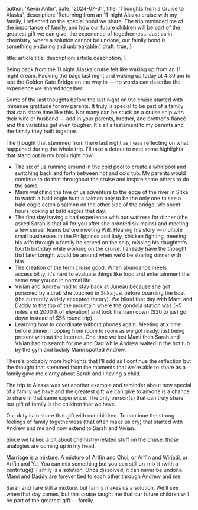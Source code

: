 
  author: 'Kevin Arifin',
  date: '2024-07-31',
  title: 'Thoughts from a Cruise to Alaska',
  description:
    'Returning from an 11-night Alaska cruise with my family, I reflected on the special bond we share. The trip reminded me of the importance of family, and how our future children will be part of the greatest gift we can give: the experience of togetherness. Just as in chemistry, where a solution cannot be undone, our family bond is something enduring and unbreakable.',
  draft: true,
}

  title: article.title,
  description: article.description,
}


Being back from the 11 night Alaska cruise felt like waking up from an 11 night dream. Packing the bags last night and waking up today at 4:30 am to see the Golden Gate Bridge on the way in — no words can describe the experience we shared together.

Some of the last thoughts before the last night on the cruise started with immense gratitude for my parents. It truly is special to be part of a family that can share time like this. Not many can be stuck on a cruise ship with their wife or husband — add in your parents, brother, and brother's fiancé and the variables get even tougher. It's all a testament to my parents and the family they built together.

The thought that stemmed from there last night as I was reflecting on what happened during the whole trip. I'll take a detour to note some highlights that stand out in my brain right now:

- The six of us running around in the cold pool to create a whirlpool and switching back and forth between hot and cold tub. My parents would continue to do that throughout the cruise and inspire some others to do the same.
- Mami watching the five of us adventure to the edge of the river in Sitka to watch a bald eagle hunt a salmon only to be the only one to see a bald eagle catch a salmon on the other side of the bridge. We spent hours looking at bald eagles that day.
- The first day having a bad experience with our waitress for dinner (she asked Sarah is that all for you after she ordered six mains) and meeting a few server teams before meeting Will. Hearing his story — multiple small businesses in the Philippines and Italy, chicken fighting, meeting his wife through a family he served on the ship, missing his daughter's fourth birthday while working on the cruise. I already have the thought that later tonight would be around when we'd be sharing dinner with him.
- The creation of the term cruise good. When abundance meets accessibility, it's hard to evaluate things like food and entertainment the same way you do in normal life.
- Vivian and Andrew had to stay back at Juneau because she got poisoned by a crab she touched in Sitka just before boarding the boat (the currently widely accepted theory). We hiked that day with Mami and Daddy to the top of the mountain where the gondola station was (~5 miles and 2000 ft of elevation) and took the tram down ($20 to just go down instead of $55 round trip).
- Learning how to coordinate without phones again. Meeting at x time before dinner, hopping from room to room as we got ready, just being present without the Internet. One time we lost Mami then Sarah and Vivian had to search for me and Dad while Andrew waited in the hot tub by the gym and luckily Mami spotted Andrew.

There's probably more highlights that I'll add as I continue the reflection but the thought that stemmed from the moments that we're able to share as a family gave me clarity about Sarah and I having a child.

The trip to Alaska was yet another example and reminder about how special of a family we have and the greatest gift we can give to anyone is a chance to share in that same experience. The only person(s) that can truly share our gift of family is the children that we have.

Our duty is to share that gift with our children. To continue the strong feelings of family togetherness (that often make us cry) that started with Andrew and me and now extend to Sarah and Vivian.

Since we talked a bit about chemistry-related stuff on the cruise, those analogies are coming up in my head.

Marriage is a mixture. A mixture of Arifin and Choi, or Arifin and Wirjadi, or Arifin and Yu. You can mix something but you can still un-mix it (with a centrifuge). Family is a solution. Once dissolved, it can never be undone. Mami and Daddy are forever tied to each other through Andrew and me.

Sarah and I are still a mixture, but family makes us a solution. We'll see when that day comes, but this cruise taught me that our future children will be part of the greatest gift — family.
